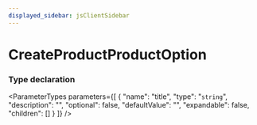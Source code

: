 ```yaml
---
displayed_sidebar: jsClientSidebar
---
```



# CreateProductProductOption

### Type declaration

<ParameterTypes parameters={[
  {
    "name": "title",
    "type": "`string`",
    "description": "",
    "optional": false,
    "defaultValue": "",
    "expandable": false,
    "children": []
  }
]} />
